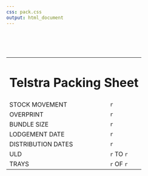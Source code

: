 ```yaml
---
css: pack.css
output: html_document
---
```


<br />
<br />
<br />

<table class = "page">

<tbody>

<tr>
 <td colspan = "4" class = "shaded centretd">
  <h1>Telstra Packing Sheet</h1>
 </td>
</tr>

<tr>
 <td>
 <div class = "r">
  STOCK MOVEMENT
 </div>
 </td>
 <td class = "content" > `r`</td>
</tr>

<tr>
 <td>
 <div class = "r">
  OVERPRINT
 </div>
 </td>
 <td class = "content" > `r`</td>
</tr>

<tr>
 <td>
 <div class = "r">
  BUNDLE SIZE
 </div>
 </td>
 <td class = "content" > `r`</td>
</tr>

<tr>
 <td>
 <div class = "r">
  LODGEMENT DATE
 </div>
 </td>
 <td class = "content" > `r`</td>
</tr>

<tr>
 <td>
 <div class = "r">
  DISTRIBUTION DATES
 </div>
 </td>
 <td class = "content" > `r`</td>
</tr>

<tr>
 <td> 
 <div class = "r">
  ULD
 <div />
 </td>
 <td class = "content" >`r` TO `r`</td>
</tr>

<tr>
 <td>
 <div class = "r">
  TRAYS
 </div>
 </td>
 <td class = "content" >`r` OF `r`</td>
</tr>
